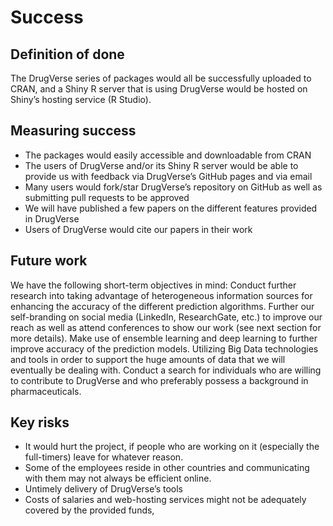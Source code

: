 # Success
<!-- 
Projects should have a definition of done that is measurable, and a thorough understanding going in of what the risks are to delivery 
-->

## Definition of done
<!-- 
What does success look like? 
-->
The DrugVerse series of packages would all be successfully uploaded to CRAN, and a Shiny R server that is using DrugVerse would be hosted on Shiny's hosting service (R Studio).

## Measuring success
<!-- 
How will we know when success is achieved, what markers can we use along the way 
-->
- The packages would easily accessible and downloadable from CRAN
- The users of DrugVerse and/or its Shiny R server would be able to provide us with feedback via DrugVerse's GitHub pages and via email
- Many users would fork/star DrugVerse's repository on GitHub as well as submitting pull requests to be approved
- We will have published a few papers on the different features provided in DrugVerse
- Users of DrugVerse would cite our papers in their work

## Future work
<!-- 
How could this be extended / developed in the future by yourself and/or the community in general?
-->
We have the following short-term objectives in mind: 
Conduct further research into taking advantage of heterogeneous information sources for enhancing the accuracy of the different prediction algorithms.
Further our self-branding on social media (LinkedIn, ResearchGate, etc.) to improve our reach as well as attend conferences to show our work (see next section for more details).
Make use of ensemble learning and deep learning to further improve accuracy of the prediction models.
Utilizing Big Data technologies and tools in order to support the huge amounts of data that we will eventually be dealing with.
Conduct a search for individuals who are willing to contribute to DrugVerse and who preferably possess a background in pharmaceuticals.


## Key risks
<!-- 
What sort of things could come up that can delay or break the project?

 - [ ] People
 - [ ] Processes
 - [ ] Tooling & Technology
 - [ ] Costs

-->
- It would hurt the project, if people who are working on it (especially the full-timers) leave for whatever reason.
- Some of the employees reside in other countries and communicating with them may not always be efficient online.
- Untimely delivery of DrugVerse's tools
- Costs of salaries and web-hosting services might not be adequately covered by the provided funds,